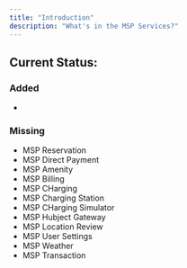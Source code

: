 ```yaml
---
title: "Introduction"
description: "What's in the MSP Services?"
---
```


## Current Status:

### Added
+

### Missing
- MSP Reservation
- MSP Direct Payment
- MSP Amenity
- MSP Billing
- MSP CHarging
- MSP Charging Station
- MSP CHarging Simulator
- MSP Hubject Gateway
- MSP Location Review
- MSP User Settings
- MSP Weather
- MSP Transaction
